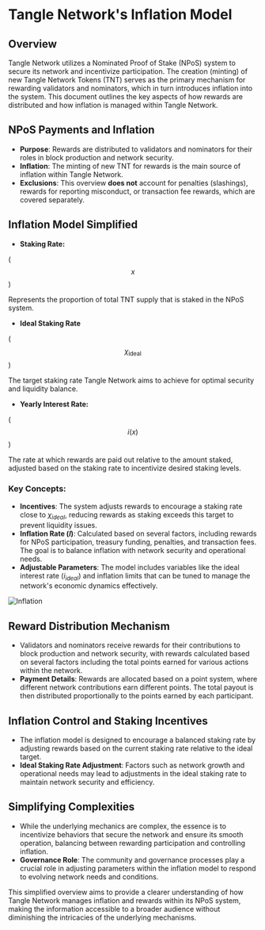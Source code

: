 # Tangle Network's Inflation Model

## Overview

Tangle Network utilizes a Nominated Proof of Stake (NPoS) system to secure its network and incentivize participation. The creation (minting) of new Tangle Network Tokens (TNT) serves as the primary mechanism for rewarding validators and nominators, which in turn introduces inflation into the system. This document outlines the key aspects of how rewards are distributed and how inflation is managed within Tangle Network.

## NPoS Payments and Inflation

- **Purpose**: Rewards are distributed to validators and nominators for their roles in block production and network security.
- **Inflation**: The minting of new TNT for rewards is the main source of inflation within Tangle Network.
- **Exclusions**: This overview **does not** account for penalties (slashings), rewards for reporting misconduct, or transaction fee rewards, which are covered separately.

## Inflation Model Simplified

- **Staking Rate:** 

($$x$$)

Represents the proportion of total TNT supply that is staked in the NPoS system.
- **Ideal Staking Rate** 

($$\chi_{\text{ideal}}$$)

The target staking rate Tangle Network aims to achieve for optimal security and liquidity balance.
- **Yearly Interest Rate:** 

($$i(x)$$)

The rate at which rewards are paid out relative to the amount staked, adjusted based on the staking rate to incentivize desired staking levels.

### Key Concepts:

- **Incentives**: The system adjusts rewards to encourage a staking rate close to $\chi_{ideal}$, reducing rewards as staking exceeds this target to prevent liquidity issues.
- **Inflation Rate ($I$)**: Calculated based on several factors, including rewards for NPoS participation, treasury funding, penalties, and transaction fees. The goal is to balance inflation with network security and operational needs.
- **Adjustable Parameters**: The model includes variables like the ideal interest rate ($i_{ideal}$) and inflation limits that can be tuned to manage the network's economic dynamics effectively.

![Inflation](/images/desmos-graph.png)

## Reward Distribution Mechanism

- Validators and nominators receive rewards for their contributions to block production and network security, with rewards calculated based on several factors including the total points earned for various actions within the network.
- **Payment Details**: Rewards are allocated based on a point system, where different network contributions earn different points. The total payout is then distributed proportionally to the points earned by each participant.

## Inflation Control and Staking Incentives

- The inflation model is designed to encourage a balanced staking rate by adjusting rewards based on the current staking rate relative to the ideal target.
- **Ideal Staking Rate Adjustment**: Factors such as network growth and operational needs may lead to adjustments in the ideal staking rate to maintain network security and efficiency.

## Simplifying Complexities

- While the underlying mechanics are complex, the essence is to incentivize behaviors that secure the network and ensure its smooth operation, balancing between rewarding participation and controlling inflation.
- **Governance Role**: The community and governance processes play a crucial role in adjusting parameters within the inflation model to respond to evolving network needs and conditions.

This simplified overview aims to provide a clearer understanding of how Tangle Network manages inflation and rewards within its NPoS system, making the information accessible to a broader audience without diminishing the intricacies of the underlying mechanisms.
